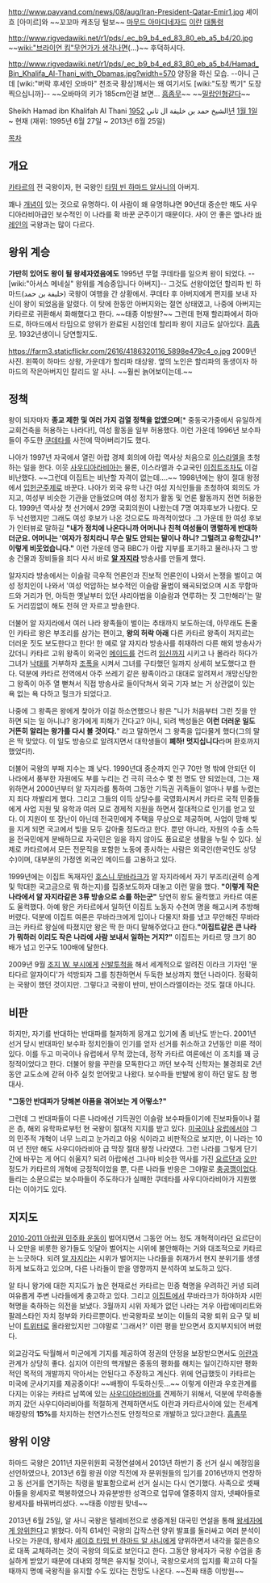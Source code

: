 http://www.payvand.com/news/08/aug/Iran-President-Qatar-Emir1.jpg
셰이흐 [아미르]와 ~~꼬꼬마 캐초딩 털보~~ [[마무드 아마디네자드]] [[이란]] [[대통령]]

http://www.rigvedawiki.net/r1/pds/_ec_b9_b4_ed_83_80_eb_a5_b4/20.jpg
~~[[wiki:"브라이언 킴"무언가가 생각나면]](...)~~ 후덕하시다.

http://www.rigvedawiki.net/r1/pds/_ec_b9_b4_ed_83_80_eb_a5_b4/Hamad_Bin_Khalifa_Al-Thani_with_Obamas.jpg?width=570
양장을 하신 모습. --아니 근데 [wiki:"버락 후세인 오바마" 천조국 황상]께서는 왜 여기서도 [wiki:"도장 찍기" 도장 찍으십니까]--
~~오바마의 키가 185cm인걸 보면... [[흠좀무]]~~
~~[[밀랍인형]]같다~~

Sheikh Hamad ibn Khalifah Al Thani
الشيخ حمد بن خليفة ال ثاني
[[1952년]] [[1월 1일]] ~ 현재 (재위: 1995년 6월 27일 ~ 2013년 6월 25일)

[[목차]]
== 개요 ==
[[카타르]]의 전 국왕이자, 현 국왕인 [[타밈 빈 하마드 알사니]]의 아버지.

꽤나 [[개념]]이 있는 것으로 유명하다. 이 사람이 왜 유명하냐면 90년대 중순만 해도 사우디아라비아급인 보수적인 이 나라를 확 바꾼 군주이기 때문이다. 사이 안 좋은 옆나라 [[바레인]]의 국왕과는 많이 다르다.
== 왕위 계승 ==
'''가만히 있어도 왕이 될 왕세자였음에도''' 1995년 무혈 쿠데타를 일으켜 왕이 되었다. --[wiki:"아서스 메네실" 왕위를 계승중입니다 아버지]-- 그것도 선왕이었던 할리파 빈 하마드(خليفة بن حمد) 국왕이 여행을 간 상황에서. 쿠데타 후 아버지에게 편지를 보내 자신이 왕이 되었음을 알렸다. 이 탓에 한동안 아버지와는 절연 상태였고, 나중에 아버지는 카타르로 귀환해서 화해했다고 한다. ~~태종 이방원?~~ 그런데 현재 할리파에서 하마드로, 하마드에서 타밈으로 양위가 완료된 시점인데 할리파 왕이 지금도 살아있다. [[흠좀무]]. 1932년생이니 당연할지도.

https://farm3.staticflickr.com/2616/4186320116_5898e479c4_o.jpg
2009년 사진. 왼쪽이 하마드 상왕, 가운데가 할리파 태상왕. 옆의 노인은 할리파의 동생이자 하마드의 작은아버지인 칼리드 알 사니. ~~훨씬 늙어보이는데.~~
== 정책 ==
왕이 되자마자 '''종교 제한 및 여러 가지 검열 정책을 없앴으며'''[* 중동국가중에서 유일하게 교회건축을 허용하는 나라다!], 여성 활동을 일부 허용했다. 이런 가운데 1996년 보수파들이 주도한 [[쿠데타]]를 사전에 막아버리기도 했다.

나아가 1997년 자국에서 열린 아랍 경제 회의에 아랍 역사상 처음으로 [[이스라엘]]을 초청하는 일을 한다. 이웃 [[사우디아라비아]]는 물론, 이스라엘과 수교국인 [[이집트]]조차도 이걸 비난했다. ~~그런데 이집트는 비난할 자격이 없는데….~~ 1998년에는 왕이 절대 왕정에서 [[입헌군주제]]로 바꾼다. 나아가 외국 유학 나간 여성 지식인들을 초청하여 회의도 가지고, 여성부 비슷한 기관을 만들었으며 여성 정치가 활동 및 언론 활동까지 전면 허용한다. 1999년 역사상 첫 선거에서 29명 국회의원이 나왔는데 7명 여자후보가 나왔다. 모두 낙선했지만 그래도 여성 후보가 나온 것으로도 파격적이었다 .그 가운데 한 여성 후보가 인터뷰로 말하길 '''"내가 정치에 나온다니까 어머니나 친척 여성들이 맹렬하게 반대하더군요. 어머니는 '여자가 정치라니 무슨 말도 안되는 말이나 하니? 그럴려고 유학갔니?' 이렇게 비웃었습니다." ''' 
이런 가운데 영국 BBC가 아랍 지부를 포기하고 물러나자 그 방송 건물과 장비들을 죄다 사서 바로 '''[[알 자지라]]''' 방송사를 만들게 했다.

알자지라 방송에서는 이슬람 극우적 언론인과 진보적 언론인이 나와서 논쟁을 벌이고 여성 정치인이 나와서 '여성 억압하는 보수적인 이슬람 율법이 왜곡되었으며 시조 무함마드와 거리가 먼, 아득한 옛날부터 있던 샤리아법을 이슬람과 연루하는 짓 그만해라'는 말도 거리낌없이 해도 전혀 안 자르고 방송한다.

더불어 알 자지라에서 여러 나라 왕족들이 벌이는 추태까지 보도하는데, 아무래도 돈줄인 카타르 왕은 부조리를 삼가는 편이고, '''왕의 허락 아래''' 다른 카타르 왕족이 저지르는 더러운 짓도 보도한다고 한다! 한 예로 알 자지라 방송사를 취재하러 다른 해외 방송사가 갔더니 카타르 고위 왕족이 외국인 [[메이드]]를 건드려 [[임신]]까지 시키고 나 몰라라 하다가 그녀가 [[낙태]]를 거부하자 [[조폭]]을 시켜서 그녀를 구타했던 일까지 상세히 보도했다고 한다. 덕분에 카타르 전역에서 아주 쓰레기 같은 왕족이라고 대대로 알려져서 개망신당한 그 왕족이 아주 열 뻗쳐서 직접 방송사로 들이닥쳐서 외국 기자 보는 거 상관없이 있는 욕 없는 욕 다하고 헐크가 되었다고.

나중에 그 왕족은 왕에게 찾아가 이걸 하소연했으나 왕은 "니가 처음부터 그런 짓을 안하면 되는 일 아니냐? 왕가에게 피해가 간다고? 아니, 되려 백성들은 '''이런 더러운 일도 거뜬히 알리는 왕가를 다시 볼 것이다.'''" 라고 말하면서 그 왕족을 입다물게 했다(그의 말은 딱 맞았다. 이 일도 방송으로 알려지면서 대학생들이 '''폐하! 멋지십니다'''라며 환호까지 했었다!).

더불어 국왕의 부패 지수는 꽤 낮다. 1990년대 중순까지 인구 70만 명 밖에 안되던 이 나라에서 풍부한 자원에도 부를 누리는 건 극히 극소수 몇 천 명도 안 되었는데, 그는 재위하면서 2000년부터 알 자지라를 통하여 그동안 기득권 귀족들이 얼마나 부를 누렸는지 죄다 까발리게 했다. 그리고 그들의 이득 상당수를 국영화시켜서 카타르 국적 민중들에게 사업 지원 및 유학과 여러 모로 경제적 지원을 하면서 절대적으로 인기를 얻고 있다. 이 지원이 또 장난이 아닌데  전국민에게 주택을 무상으로 제공하며, 사업이 망해 빚을 지게 되면 국고에서 빚을 모두 갚아줄 정도라고 한다. 뿐만 아니라, 자원의 수출 소득을 전국민에게 분배하므로 자국민은 일을 하지 않아도 풍요로운 생활을 누릴 수 있다. 실제로 카타르에서 모든 전문직을 포함한 노동에 종사하는 사람은 외국인(한국인도 상당수)이며, 대부분의 가정엔 외국인 메이드를 고용하고 있다.

1999년에는 이집트 독재자인 [[호스니 무바라크]]가 알 자지라에서 자기 부조리(권력 승계 및 막대한 국고금으로 뭐 하는지)를 집중보도하자 대놓고 이런 말을 했다. '''"이렇게 작은 나라에서 알 자지라같은 3류 방송으로 쇼를 하는군"''' 당연히 왕도 울컥했고 카타르 여론도 울컥했다. 아예 왕은 카타르에서 일하던 이집트 노동자 수천여 명을 해고시켜 추방해버렸다. 덕분에 이집트 여론은 무바라크에게 입이나 다물지! 화를 냈고 무안해진 무바라크는 카타르 왕실에 따졌지만 왕은 딱 한 마디 말해주었다고 한다.'''"이집트같은 큰 나라가 뭐하러 이리도 작은 나라에 사람 보내서 일하는 거지?"''' 이집트는 카타르 땅 크기 80배가 넘고 인구도 100배에 달한다.

2009년 9월 [[조지 W. 부시]]에게 [[신발투척]]을 해서 세계적으로 알려진 이라크 기자인 '문타다르 알자이디'가 석방되자 그를 칭찬하면서 두둑한 보상까지 했던 나라이다. 정확히는 국왕이 했던 것이지만. 그렇다고 국왕이 반미, 반이스라엘이라는 것도 절대 아니다.
== 비판 ==
하지만, 자기를 반대하는 반대파를 철저하게 뭉개고 있기에 좀 비난도 받는다. 2001년 선거 당시 반대파인 보수파 정치인들이 인기를 얻자 선거를 취소하고 2년동안 미룬 적이 있다. 이를 두고 미국이나 유럽에서 무척 깠는데, 정작 카타르 여론에선 이 조치를 꽤 긍정적이었다고 한다. 더불어 왕을 꾸란을 모독한다고 까던 보수적 신학자는 불경죄로 2년동안 교도소에 갇혀 아주 실컷 얻어맞고 나왔다. 보수파들 반발에 왕이 하던 말도 참 명대사.

'''"그동안 반대파가 당해본 아픔을 겪어보는 게 어떻소?"'''

그런데 그 반대파들이 다른 나라에선 기득권인 이슬람 보수파들이기에 진보파들이나 젊은 층, 해외 유학파로부턴 현 국왕이 절대적 지지를 받고 있다. [[미국]]이나 [[유럽]]에서야 그의 민주적 개혁이 너무 느리고 눈가리고 아웅 식이라고 비판적으로 보지만, 이 나라는 10여 년 전만 해도 사우디아라비아 급 막장 절대 왕정 나라였다. 그런 나라를 그렇게 단기간에 바꾸는 게 어디 쉬울지? 되려 아랍에선 그나마 비슷한 역사를 가진 [[요르단]]과 [[오만]] 정도가 카타르의 개혁에 긍정적이었을 뿐, 다른 나라들 반응은 그야말로 [[충공깽]]이었다. 들리는 소문으로는 보수파들이 주도하다가 실패한 쿠데타를 사우디아라비아가 지원했다는 이야기도 있다.
== 지지도 ==
[[2010-2011 아랍권 민주화 운동]]이 벌어지면서 그동안 어느 정도 개혁적이라던 요르단이나 오만을 비롯한 왕가들도 잇달아 벌어지는 시위에 불안해하는 거와 대조적으로 카타르는 느긋하다. 되려 [[알 자지라]]는 시위가 벌어지는 나라들을 취재가서 현지 분위기를 생생하게 보도하고 있으며, 다른 나라들이 받을 영향까지 분석하여 보도하고 있다. 

알 타니 왕가에 대한 지지도가 높은 현재로선 카타르는 민중 혁명을 우려하긴 커녕 되려 여유롭게 주변 나라들에게 충고하고 있다. 그리고 [[이집트]]에서 무바라크가 하야하자 시민 혁명을 축하하는 의전을 보냈다. 3월까지 시위 자체가 없던 나라는 겨우 아랍에미리트와 팔레스타인 자치 정부와 카타르뿐이다. 반국왕파로 보이는 이들의 국왕 퇴위 요구 및 비난이 [[트위터]]로 올라왔있지만 그야말로 '그래서?' 이런 평을 받으면서 흐지부지되어 버렸다.

외교감각도 탁월해서 미군에게 기지를 제공하여 정권의 안정을 보장받으면서도 [[이란]]과 관계가 상당히 좋다. 심지어 이란의 핵개발은 중동의 평화를 해치는 일이긴하지만 평화적인 목적의 개발까지 막아서는 안된다고 주장하고 계신다. 위에 언급했듯이 카타르는 미국에 군사기지를 제공중이다! ~~배짱이 두둑하신듯...~~ 이렇게 이란과 우호관계를 다지는 이유는 카타르 남쪽에 있는 [[사우디아라비아]]를 견제하기 위해서, 덕분에 무력충돌까지 갔던 사우디아라비아를 적절하게 견제하면서도 이란과 카타르사이에 있는 전세계 매장량의 '''15%'''를 차지하는 천연가스전도 안정적으로 개발하고 있다고한다. [[흠좀무]]
== 왕위 이양 ==
하마드 국왕은 2011년 자문위원회 국정연설에서 2013년 하반기 중 선거 실시 예정임을 선언하였으나, 2013년 6월 왕권 이양 직전에 자 문위원들의 임기를 2016년까지 연장하고 동 선거를 연기하는 칙령을 발표함으로써 선거 실시는 다시 연기했다. 사족으로 셋째아들을 왕세자로 책봉하였으나 자유분방한 성격으로 업무에 열중하지 않자, 넷째아들로 왕세자를 바꿔버리셨다. ~~태종 이방원 맞네~~

2013년 6월 25일, 알 사니 국왕은 텔레비전으로 생중계된 대국민 연설을 통해 [http://media.daum.net/foreign/others/newsview?newsid=20130625161307492 왕세자에게 양위한다]고 밝혔다. 아직 61세인 국왕의 갑작스런 양위 발표를 둘러싸고 여러 분석이 나오는 가운데, 왕세자 [[셰이흐 타밈 빈 하마드 알 사니]]에게 양위하면서 내각을 젊은층으로 대폭 교체하려는 것이 국왕의 의도로 보인다고 한다. 그동안 왕세자가 국왕 수업을 충실하게 받았기 때문에 대내외 정책은 유지될 것이나, 국왕으로서의 입지를 확고히 다질 때까지 명예 국왕직을 유지할 수도 있다는 전망도 나온다. ~~진짜 태종 이방원~~
